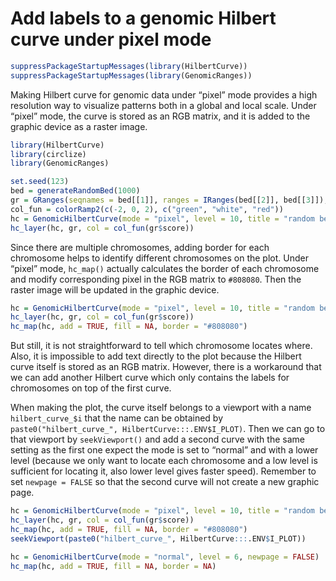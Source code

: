 Add labels to a genomic Hilbert curve under pixel mode
======================================================

```r
suppressPackageStartupMessages(library(HilbertCurve))
suppressPackageStartupMessages(library(GenomicRanges))
```

Making Hilbert curve for genomic data under "pixel" mode provides a high resolution way
to visualize patterns both in a global and local scale. Under "pixel" mode, the curve
is stored as an RGB matrix, and it is added to the graphic device as a raster image.

```r
library(HilbertCurve)
library(circlize)
library(GenomicRanges)

set.seed(123)
bed = generateRandomBed(1000)
gr = GRanges(seqnames = bed[[1]], ranges = IRanges(bed[[2]], bed[[3]]), score = bed[[4]])
col_fun = colorRamp2(c(-2, 0, 2), c("green", "white", "red"))
hc = GenomicHilbertCurve(mode = "pixel", level = 10, title = "random bed")
hc_layer(hc, gr, col = col_fun(gr$score))
```

Since there are multiple chromosomes, adding border for each chromosome helps to identify
different chromosomes on the plot. Under "pixel" mode, `hc_map()` actually calculates the
border of each chromosome and modify corresponding pixel in the RGB matrix to `#808080`.
Then the raster image will be updated in the graphic device.


```r
hc = GenomicHilbertCurve(mode = "pixel", level = 10, title = "random bed")
hc_layer(hc, gr, col = col_fun(gr$score))
hc_map(hc, add = TRUE, fill = NA, border = "#808080")
```

But still, it is not straightforward to tell which chromosome locates where. Also, it is impossible
to add text directly to the plot because the Hilbert curve itself is stored as an RGB matrix. However,
there is a workaround that we can add another Hilbert curve which only contains the labels for chromosomes
on top of the first curve.

When making the plot, the curve itself belongs to a viewport with a name `hilbert_curve_$i` that the name
can be obtained by `paste0("hilbert_curve_", HilbertCurve:::.ENV$I_PLOT)`. Then we can go to that viewport
by `seekViewport()` and add a second curve with the same setting as the first one expect the mode is set to "normal" and with a
lower level (because we only want to locate each chromosome and a low level is sufficient for locating it,
also lower level gives faster speed). Remember to set `newpage = FALSE` so that the second curve
will not create a new graphic page.

```r
hc = GenomicHilbertCurve(mode = "pixel", level = 10, title = "random bed")
hc_layer(hc, gr, col = col_fun(gr$score))
hc_map(hc, add = TRUE, fill = NA, border = "#808080")
seekViewport(paste0("hilbert_curve_", HilbertCurve:::.ENV$I_PLOT))

hc = GenomicHilbertCurve(mode = "normal", level = 6, newpage = FALSE)
hc_map(hc, add = TRUE, fill = NA, border = NA)
```


<!-- uid=add_labels_to_hc -->
